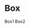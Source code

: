 
<Meta title="Composite components/Box" component={Box} />

# Box

<Preview>
  <Story name="Playground" parameters={{ decorators: [withKnobs, withA11y] }}>
    <Container
      direction={{
        '@initial': 'column2',
        '@tablet': 'row2',
        '@desktop': 'row'
      }}
    >
      <Box width={{ '@desktop': '70', '@tablet': '50' }}>Box1</Box>
      <Box width={{ '@desktop': '30', '@tablet': '50' }}>Box2</Box>
    </Container>
  </Story>
</Preview>
